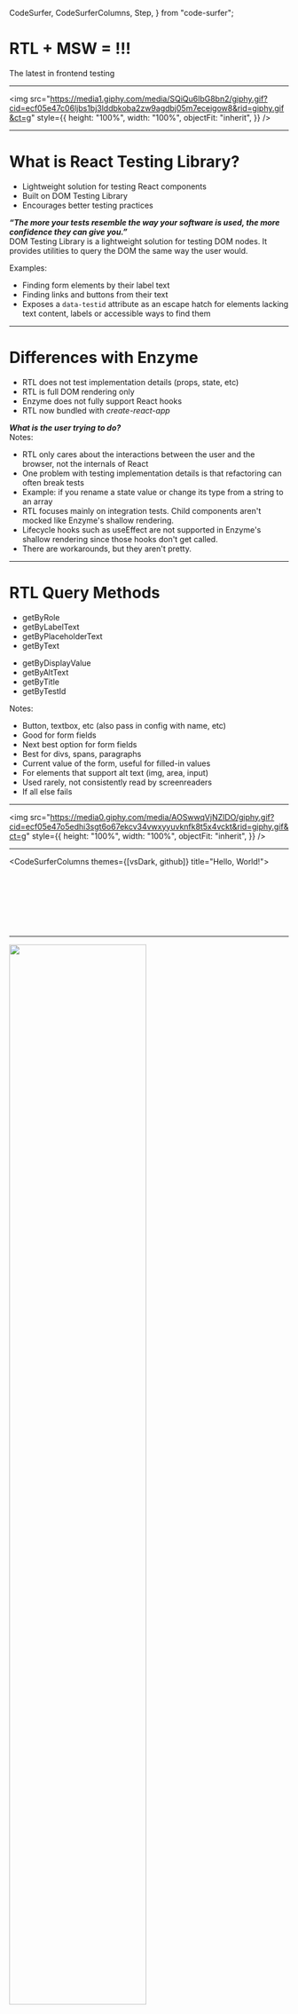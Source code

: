   CodeSurfer,
  CodeSurferColumns,
  Step,
} from "code-surfer";


# RTL + MSW = !!!

The latest in frontend testing

---

<img
  src="https://media1.giphy.com/media/SQiQu6lbG8bn2/giphy.gif?cid=ecf05e47c06ljbs1bj3lddbkoba2zw9agdbj05m7eceigow8&rid=giphy.gif&ct=g"
  style={{
    height: "100%",
    width: "100%",
    objectFit: "inherit",
  }}
/>

---

# What is React Testing Library?

- Lightweight solution for testing React components
- Built on DOM Testing Library
- Encourages better testing practices

<div
  style={{
    color: "#febd9c",
    fontSize: "36px",
    marginTop: "48px",
    width: "60%",
  }}
>
  <em>
    <strong>
      “The more your tests resemble the way your software is
      used, the more confidence they can give you.”
    </strong>
  </em>
</div>

<Notes>
DOM Testing Library is a lightweight solution for testing DOM nodes. It provides utilities to query the DOM the same way the user would.

Examples:

- Finding form elements by their label text
- Finding links and buttons from their text
- Exposes a `data-testid` attribute as an escape hatch for elements lacking text content, labels or accessible ways to find them

</Notes>

---

# Differences with Enzyme

- RTL does not test implementation details (props, state, etc)
- RTL is full DOM rendering only
- Enzyme does not fully support React hooks
- RTL now bundled with _create-react-app_

<div
  style={{
    color: "#febd9c",
    marginTop: "48px",
    textAlign: "center",
  }}
>
  <em>
    <strong>What is the user trying to do?</strong>
  </em>
</div>

<Notes>
Notes:

- RTL only cares about the interactions between the user and the browser, not the internals of React
- One problem with testing implementation details is that refactoring can often break tests
- Example: if you rename a state value or change its type from a string to an array
- RTL focuses mainly on integration tests. Child components aren't mocked like Enzyme's shallow rendering.
- Lifecycle hooks such as useEffect are not supported in Enzyme's shallow rendering since those hooks don't get called.
- There are workarounds, but they aren't pretty.

</Notes>

---

# RTL Query Methods

<div style={{ display: "flex", flexDirection: "row" }}>
  <div style={{ marginRight: "24px" }}>
    <ul>
      <li>getByRole</li>
      <li>getByLabelText</li>
      <li>getByPlaceholderText</li>
      <li>getByText</li>
    </ul>
  </div>

  <div>
    <ul>
      <li>getByDisplayValue</li>
      <li>getByAltText</li>
      <li>getByTitle</li>
      <li>getByTestId</li>
    </ul>
  </div>
</div>

<Notes>
Notes:

- Button, textbox, etc (also pass in config with name, etc)
- Good for form fields
- Next best option for form fields
- Best for divs, spans, paragraphs
- Current value of the form, useful for filled-in values
- For elements that support alt text (img, area, input)
- Used rarely, not consistently read by screenreaders
- If all else fails

</Notes>

---

<img
  src="https://media0.giphy.com/media/AOSwwqVjNZlDO/giphy.gif?cid=ecf05e47o5edhi3sgt6o67ekcv34vwxyyuvknfk8t5x4vckt&rid=giphy.gif&ct=g"
  style={{
    height: "100%",
    width: "100%",
    objectFit: "inherit",
  }}
/>

---

<CodeSurferColumns themes={[vsDark, github]} title="Hello, World!">

<Step>

```jsx file=./components/HelloWorld.js

```

```jsx file=./tests/HelloWorld.test.js

```

</Step>

<Step>

```jsx file=./components/HelloWorld.js

```

```jsx 1 file=./tests/HelloWorld.test.js

```

</Step>

<Step>

```jsx file=./components/HelloWorld.js

```

```jsx 6 file=./tests/HelloWorld.test.js

```

</Step>

<Step>

```jsx file=./components/HelloWorld.js

```

```jsx 7 file=./tests/HelloWorld.test.js

```

</Step>

</CodeSurferColumns>

---

<Image src={todoList} height="70%" width="70%" />

---

<CodeSurferColumns themes={[vsDark, github]} title="Todo List">

<Step>

```jsx file=./components/TodoList.js

```

```jsx file=./tests/TodoList.test.js

```

</Step>

<Step>

```jsx file=./components/TodoList.js

```

```jsx 6:17 file=./tests/TodoList.test.js

```

</Step>

<Step>

```jsx file=./components/TodoList.js

```

```jsx 19:24 file=./tests/TodoList.test.js

```

</Step>

<Step>

```jsx file=./components/TodoList.js

```

```jsx 26:51 file=./tests/TodoList.test.js

```

</Step>

</CodeSurferColumns>

---

<CodeSurfer>

```js
TestingLibraryElementError: Unable to find an accessible element with the role "button" and name `/Your todo/`

Here are the accessible roles:

heading:

Name "Todo List":
<h2 />

--------------------------------------------------
textbox:

Name "Your todo":
<input
  aria-label="Your todo"
  name="todo"
  placeholder="Add todo..."
  required=""
  type="text"
  value=""
/>

--------------------------------------------------
button:

Name "Add":
<button
  type="submit"
/>

--------------------------------------------------
list:

Name "":
<ul />

--------------------------------------------------
```

</CodeSurfer>

---

<Image src={citiesList} width={600} height={450} />

---

# Mock Service Worker

<Image
  src="https://mermaid.ink/img/eyJjb2RlIjoic2VxdWVuY2VEaWFncmFtXG5cdEJyb3dzZXIgLT4-IFNlcnZpY2UgV29ya2VyOiAxLiByZXF1ZXN0XG4gIFNlcnZpY2UgV29ya2VyIC0tPj4gbXN3OiAyLiByZXF1ZXN0IGNsb25lXG4gIG1zdyAtLT4-IG1zdzogMy4gbWF0Y2ggYWdhaW5zdCBtb2Nrc1xuICBtc3cgLS0-PiBTZXJ2aWNlIFdvcmtlcjogNC4gTW9ja2VkIHJlc3BvbnNlXG4gIFNlcnZpY2UgV29ya2VyIC0-PiBCcm93c2VyOiA1LiByZXNwb25kV2l0aChtb2NrZWRSZXNwb25zZSlcblx0XHRcdFx0XHQiLCJtZXJtYWlkIjp7InRoZW1lIjoiZGVmYXVsdCJ9LCJ1cGRhdGVFZGl0b3IiOmZhbHNlfQ"
  height={500}
  width={800}
/>

---

<CodeSurfer>

```js
// jest.setup.js

import "@testing-library/jest-dom";
import { mswServer } from "./mocks/msw-worker";

// start server listening at the beginning of any test run
beforeAll(() => mswServer.listen());
// reset handlers to initial chosen values
afterEach(() => mswServer.resetHandlers());
// close the server after every test run
afterAll(() => mswServer.close());
```

</CodeSurfer>

---

<CodeSurfer>

```js
// ./mocks/msw-worker.js

import { setupServer } from "msw/node";
import { handlers } from "./handlers";

export const mswServer = setupServer(...handlers);
```

</CodeSurfer>

---

<CodeSurfer>

```js file=./mocks/handlers.js

```

</CodeSurfer>

---

<CodeSurferColumns themes={[vsDark, github]} title="Cities List">

<Step>

```jsx file=./components/CitiesList.js

```

```jsx file=./tests/CitiesList.test.js

```

</Step>

<Step>

```jsx file=./components/CitiesList.js

```

```jsx 9:15 file=./tests/CitiesList.test.js

```

</Step>

<Step>

```jsx file=./components/CitiesList.js

```

```jsx 17:31 file=./tests/CitiesList.test.js

```

</Step>

<Step>

```jsx file=./components/CitiesList.js

```

```jsx 33:43 file=./tests/CitiesList.test.js

```

</Step>

</CodeSurferColumns>

---

# Thank You!

<img src="https://media4.giphy.com/media/QAsBwSjx9zVKoGp9nr/giphy.gif?cid=ecf05e47nrpt7z7qgkb031iyrupzgfq43jhpmk6q69g648a8&rid=giphy.gif&ct=g" />

Built using: [MDX Deck](https://github.com/jxnblk/mdx-deck) and [Code Surfer](https://github.com/pomber/code-surfer)

Links: [Demo App](https://github.com/wildlifehexagon/rtl-demo) and [Presentation Code](https://github.com/wildlifehexagon/rtl-deck)
